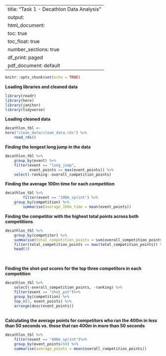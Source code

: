 <body>
---
title: "Task 1 - Decathlon Data Analysis"
output:
  html_document:
    toc: true
    toc_float: true
    number_sections: true
    df_print: paged
  pdf_document: default
---

```r
knitr::opts_chunk$set(echo = TRUE)
```


<b>Loading libraries and cleaned data</b>

```r

library(readr)
library(here)
library(janitor)
library(tidyverse)

```


<b>Loading cleaned data</b>

```r

decathlon_tbl <-
here("clean_data/clean_data.rds") %>% 
    read_rds()

```
<b>Finding the longest long jump in the data</b>
```r
decathlon_tbl %>%
    group_by(event) %>% 
    filter(event == "long_jump",
           event_points == max(event_points)) %>% 
    select(-ranking:-overall_competition_points)
```



<b>Finding the average 100m time for each competition</b>
```r
decathlon_tbl %>% 
        filter(event == "100m_sprint") %>%
    group_by(competition) %>%
        summarise(average_100m_time = mean(event_points))
```

<b>Finding the competitor with the highest total points across both competitions</b>
```r
decathlon_tbl %>% 
    group_by(competitor) %>%
    summarise(total_competition_points = sum(overall_competition_points)) %>% 
    filter(total_competition_points == max(total_competition_points)) %>% 
    head(3)
    
```

<br>
<b>Finding the shot-put scores for the top three competitors in each competition</b>
```r

decathlon_tbl %>% 
    select(-overall_competition_points, -ranking) %>% 
    filter(event == "shot_put")%>% 
    group_by(competition) %>%
    top_n(3, event_points) %>% 
    arrange(desc(event_points))

```

<br>
<b>Calculating the average points for competitors who ran the 400m in less than 50 seconds vs. those that ran 400m in more than 50 seconds</b>
```r

decathlon_tbl %>% 
    filter(event == "400m_sprint")%>%
    group_by(event_points<50) %>% 
    summarise(average_points = mean(overall_competition_points))
```

